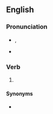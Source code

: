 ==English==

===Pronunciation===
* {{enPR|nēld}}, {{IPA|/niːld/|lang=en}}
* {{rhymes|iːld|lang=en}}

===Verb===
{{head|en|verb form}}

# {{en-past of|kneel}}

====Synonyms====
* {{l|en|knelt}}